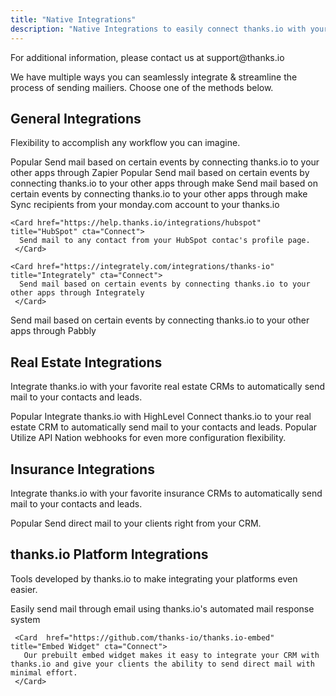 ```yaml
---
title: "Native Integrations"
description: "Native Integrations to easily connect thanks.io with your favorite tools"
---
```


<Note>
For additional information, please contact us at support@thanks.io
</Note>

We have multiple ways you can seamlessly integrate & streamline the process of sending mailiers. Choose one of the methods below.

## General Integrations

Flexibility to accomplish any workflow you can imagine.

<Columns cols={3}>
    <Card href="https://zapier.com/apps/thanksio/integrations" title="Zapier" cta="Connect">
     <Tip>Popular</Tip>
      Send mail based on certain events by connecting thanks.io to your other apps through Zapier
     </Card>
    <Card href="https://www.make.com/en/integrations/thanks-io" title="Make"  cta="Connect">
     <Tip>Popular</Tip>
      Send mail based on certain events by connecting thanks.io to your other apps through make
     </Card>
     <Card  href="https://www.zohoflow.com/apps/thanks-io/integrations/" title="Zoho" cta="Connect">
        Send mail based on certain events by connecting thanks.io to your other apps through make
     </Card>
</Columns>

<Columns cols={3}>
    <Card href="https://auth.monday.com/oauth2/authorize?client_id=b72018ee3190a0b91ced0082c1f4bc15&response_type=install" title="monday.com" cta="Connect">
      Sync recipients from your monday.com account to your thanks.io
     </Card>

    <Card href="https://help.thanks.io/integrations/hubspot" title="HubSpot" cta="Connect">
      Send mail to any contact from your HubSpot contac's profile page.
     </Card>

    <Card href="https://integrately.com/integrations/thanks-io" title="Integrately" cta="Connect">
      Send mail based on certain events by connecting thanks.io to your other apps through Integrately
     </Card>
</Columns>

<Columns cols={3}>
    <Card href="https://www.pabbly.com/connect/integrations/Thanks.io/" title="Pabbly" cta="Connect">
      Send mail based on certain events by connecting thanks.io to your other apps through Pabbly
     </Card>
</Columns>

## Real Estate Integrations

Integrate thanks.io with your favorite real estate CRMs to automatically send mail to your contacts and leads.

<Columns cols={3}>
    <Card href="https://help.thanks.io/easy-add-to-list-webhooks" title="HighLevel"  cta="Connect">
      <Tip>Popular</Tip>
      Integrate thanks.io with HighLevel
     </Card>
    <Card href="https://my.apination.com/apps/thanks_io" title="API Nation"  cta="Connect">
      Connect thanks.io to your real estate CRM to automatically send mail to your contacts and leads. 
     </Card>
     <Card  href="https://my.apination.com/apps/webhooks/thanks_io/" title="API Nation Webhooks" cta="Connect">
        <Tip>Popular</Tip>
        Utilize API Nation webhooks for even more configuration flexibility.
     </Card>
</Columns>

## Insurance Integrations

Integrate thanks.io with your favorite insurance CRMs to automatically send mail to your contacts and leads.

<Columns cols={3}>
    <Card href="https://www.medicareproapp.com/user/userController/login" title="MedicarePRO"  cta="Connect">
      <Tip>Popular</Tip>
      Send direct mail to your clients right from your CRM.
     </Card>
</Columns>

## thanks.io Platform Integrations

Tools developed by thanks.io to make integrating your platforms even easier.

<Columns cols={3}>
    <Card href="https://help.thanks.io/send-via-email" title="Email" cta="Connect">
      Easily send mail through email using thanks.io's automated mail response system
     </Card>

     <Card  href="https://github.com/thanks-io/thanks.io-embed" title="Embed Widget" cta="Connect">
       Our prebuilt embed widget makes it easy to integrate your CRM with thanks.io and give your clients the ability to send direct mail with minimal effort. 
     </Card>
</Columns>

